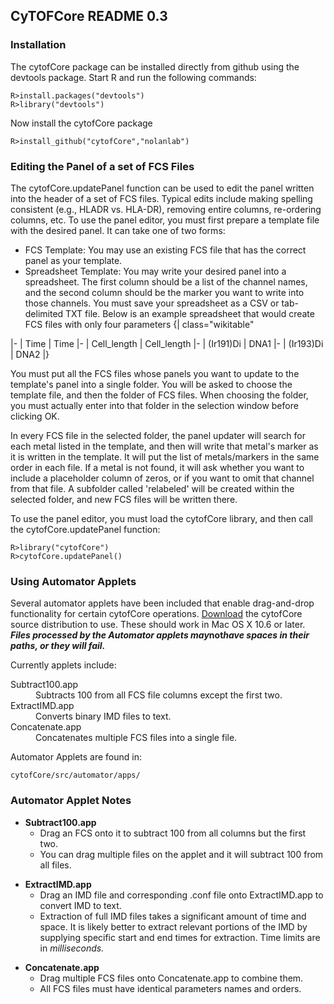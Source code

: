 ==CyTOFCore README 0.3==
===Installation===
The cytofCore package can be installed directly from github using the devtools package. Start R and run the following commands:
 R>install.packages("devtools")
 R>library("devtools")
Now install the cytofCore package
 R>install_github("cytofCore","nolanlab")

===Editing the Panel of a set of FCS Files===
The cytofCore.updatePanel function can be used to edit the panel written into the header of a set of FCS files. Typical edits include making spelling consistent (e.g., HLADR vs. HLA-DR), removing entire columns, re-ordering columns, etc. To use the panel editor, you must first prepare a template file with the desired panel. It can take one of two forms:

* FCS Template: You may use an existing FCS file that has the correct panel as your template. 
* Spreadsheet Template: You may write your desired panel into a spreadsheet. The first column should be a list of the channel names, and the second column should be the marker you want to write into those channels. You must save your spreadsheet as a CSV or tab-delimited TXT file. Below is an example spreadsheet that would create FCS files with only four parameters {| class="wikitable"
|-
| Time 
| Time
|-
| Cell_length
| Cell_length
|-
| (Ir191)Di
| DNA1
|-
| (Ir193)Di
| DNA2
|}

You must put all the FCS files whose panels you want to update to the template's panel into a single folder. You will be asked to choose the template file, and then the folder of FCS files. When choosing the folder, you must actually enter into that folder in the selection window before clicking OK.

In every FCS file in the selected folder, the panel updater will search for each metal listed in the template, and then will write that metal's marker as it is written in the template. It will put the list of metals/markers in the same order in each file. If a metal is not found, it will ask whether you want to include a placeholder column of zeros, or if you want to omit that channel from that file. A subfolder called 'relabeled' will be created within the selected folder, and new FCS files will be written there.

To use the panel editor, you must load the cytofCore library, and then call the cytofCore.updatePanel function:

 R>library("cytofCore")
 R>cytofCore.updatePanel()

===Using Automator Applets===
Several automator applets have been included that enable drag-and-drop functionality for certain cytofCore operations. [https://github.com/nolanlab/cytofCore/archive/master.zip Download] the cytofCore source distribution to use. These should work in Mac OS X 10.6 or later. '''''Files processed by the Automator applets may ''not'' have spaces in their paths, or they will fail.''''' 

Currently applets include:
;Subtract100.app
: Subtracts 100 from all FCS file columns except the first two.
;ExtractIMD.app
: Converts binary IMD files to text.
;Concatenate.app
: Concatenates multiple FCS files into a single file.

Automator Applets are found in:
 cytofCore/src/automator/apps/

===Automator Applet Notes===
* '''Subtract100.app'''
** Drag an FCS onto it to subtract 100 from all columns but the first two.
** You can drag multiple files on the applet and it will subtract 100 from all files.

* '''ExtractIMD.app'''
** Drag an IMD file and corresponding .conf file onto ExtractIMD.app to convert IMD to text.
** Extraction of full IMD files takes a significant amount of time and space. It is likely better to extract relevant portions of the IMD by supplying specific start and end times for extraction. Time limits are in ''milliseconds.'' 

* '''Concatenate.app'''
** Drag multiple FCS files onto Concatenate.app to combine them.
** All FCS files must have identical parameters names and orders.

